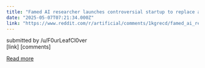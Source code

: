 ```yaml
---
title: "Famed AI researcher launches controversial startup to replace all human workers everywhere"
date: "2025-05-07T07:21:34.000Z"
link: "https://www.reddit.com/r/artificial/comments/1kgrecd/famed_ai_researcher_launches_controversial/"
---
```


submitted by    /u/F0urLeafCl0ver  
 [link]   [comments]

[Read more](https://www.reddit.com/r/artificial/comments/1kgrecd/famed_ai_researcher_launches_controversial/)
